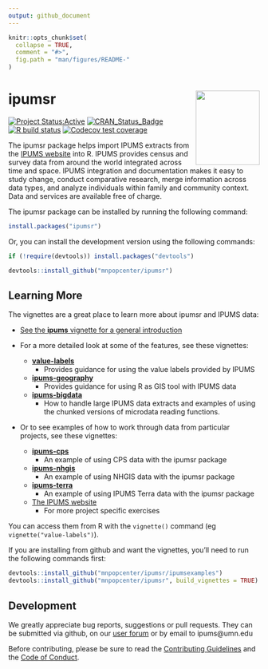 ```yaml
---
output: github_document
---
```


<!-- README.md is generated from README.Rmd. Please edit that file -->

```r
knitr::opts_chunk$set(
  collapse = TRUE,
  comment = "#>",
  fig.path = "man/figures/README-"
)
```

# ipumsr <img src="man/figures/logo.png" align="right" height="149" width="128.5"/>

<!-- badges: start -->
[![Project Status:Active](http://www.repostatus.org/badges/latest/active.svg)](http://www.repostatus.org/#active)
[![CRAN_Status_Badge](https://www.r-pkg.org/badges/version/ipumsr)](https://CRAN.R-project.org/package=ipumsr)
[![R build status](https://github.com/mnpopcenter/ipumsr/workflows/R-CMD-check/badge.svg)](https://github.com/mnpopcenter/ipumsr/actions)
[![Codecov test coverage](https://codecov.io/gh/mnpopcenter/ipumsr/branch/master/graph/badge.svg)](https://codecov.io/gh/mnpopcenter/ipumsr?branch=master)
<!-- badges: end -->

The ipumsr package helps import IPUMS extracts from the 
[IPUMS website](https://www.ipums.org) into R. IPUMS provides census and 
survey data from around the world integrated across time and space. IPUMS
integration and documentation makes it easy to study change, conduct comparative
research, merge information across data types, and analyze individuals within
family and community context. Data and services are available free of charge.

The ipumsr package can be installed by running the following command:
```r
install.packages("ipumsr")
```

Or, you can install the development version using the following commands:
```r
if (!require(devtools)) install.packages("devtools")

devtools::install_github("mnpopcenter/ipumsr")
```

## Learning More ##
The vignettes are a great place to learn more about ipumsr and IPUMS data:

- [See the **ipums** vignette for a general introduction](http://tech.popdata.org/ipumsr/articles/ipums.html)


- For a more detailed look at some of the features, see these vignettes:
    - [**value-labels**](http://tech.popdata.org/ipumsr/articles/value-labels.html) 
        - Provides guidance for using the value labels provided by IPUMS
    - [**ipums-geography**](http://tech.popdata.org/ipumsr/articles/ipums-geography.html) 
        - Provides guidance for using R as GIS tool with IPUMS data
    - [**ipums-bigdata**](http://tech.popdata.org/ipumsr/articles/ipums-bigdata.html) 
        - How to handle large IPUMS data extracts and examples of using the chunked versions of microdata reading functions.


- Or to see examples of how to work through data from particular projects, 
  see these vignettes:
    - [**ipums-cps**](http://tech.popdata.org/ipumsr/articles/ipums-cps.html)
        - An example of using CPS data with the ipumsr package
    - [**ipums-nhgis**](http://tech.popdata.org/ipumsr/articles/ipums-nhgis.html)
        - An example of using NHGIS data with the ipumsr package
    - [**ipums-terra**](http://tech.popdata.org/ipumsr/articles/ipums-terra.html) 
        - An example of using IPUMS Terra data with the ipumsr package
    - [The IPUMS website](https://ipums.org/support/exercises)
        - For more project specific exercises

You can access them from R with the `vignette()` command (eg `vignette("value-labels")`).

If you are installing from github and want the vignettes, you'll need to run the following 
commands first:
```r
devtools::install_github("mnpopcenter/ipumsr/ipumsexamples")
devtools::install_github("mnpopcenter/ipumsr", build_vignettes = TRUE)
```

## Development ##
We greatly appreciate bug reports, suggestions or pull requests. They can
be submitted via github, on our [user forum](https://forum.ipums.org) or by email to ipums@umn.edu

Before contributing, please be sure to read the 
[Contributing Guidelines](https://github.com/mnpopcenter/ipumsr/blob/master/CONTRIBUTING.md) 
and the [Code of Conduct](https://github.com/mnpopcenter/ipumsr/blob/master/CONDUCT.md).
